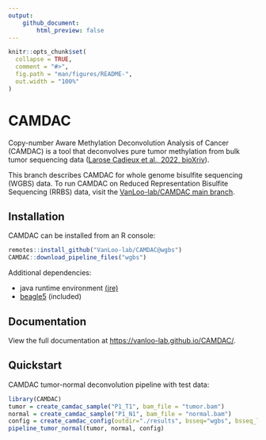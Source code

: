 ```yaml
---
output:
    github_document:
        html_preview: false
---
```


<!-- README.md is generated from README.Rmd. Please edit that file -->

```r
knitr::opts_chunk$set(
  collapse = TRUE,
  comment = "#>",
  fig.path = "man/figures/README-",
  out.width = "100%"
)
```

# CAMDAC

Copy-number Aware Methylation Deconvolution Analysis of Cancer (CAMDAC) is a tool that deconvolves pure tumor methylation from bulk tumor sequencing data ([Larose Cadieux et al., 2022, bioXriv](https://www.biorxiv.org/content/10.1101/2020.11.03.366252v2)).

This branch describes CAMDAC for whole genome bisulfite sequencing (WGBS) data. To run CAMDAC on Reduced Representation Bisulfite Sequencing (RRBS) data, visit the [VanLoo-lab/CAMDAC main branch](https://github.com/VanLoo-lab/CAMDAC/tree/main).

<!-- badges: start -->
<!-- badges: end -->

## Installation

CAMDAC can be installed from an R console:

``` r
remotes::install_github("VanLoo-lab/CAMDAC@wgbs")
CAMDAC::download_pipeline_files("wgbs")
```

Additional dependencies:

- java runtime environment [(jre)](https://openjdk.org/)
- [beagle5](http://faculty.washington.edu/browning/beagle/beagle.html) (included)

## Documentation

View the full documentation at [https://vanloo-lab.github.io/CAMDAC/](https://vanloo-lab.github.io/CAMDAC/).

## Quickstart

CAMDAC tumor-normal deconvolution pipeline with test data:

```r
library(CAMDAC)
tumor = create_camdac_sample("P1_T1", bam_file = "tumor.bam")
normal = create_camdac_sample("P1_N1", bam_file = "normal.bam")
config = create_camdac_config(outdir="./results", bsseq="wgbs", bsseq_lib="pe", build="hg38")
pipeline_tumor_normal(tumor, normal, config)
```



